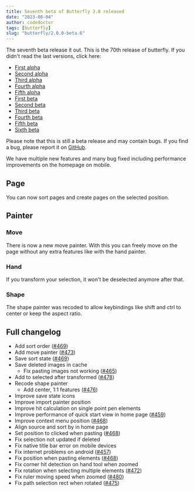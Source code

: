 ```yaml
---
title: Seventh beta of Butterfly 2.0 released
date: "2023-08-04"
author: codedoctor
tags: [butterfly]
slug: "butterfly/2.0.0-beta.6"
---
```


The seventh beta release it out. This is the 70th release of butterfly. If you didn't read the last versions, click here:

- [First alpha](/butterfly/2.0.0-alpha.0)
- [Second alpha](/butterfly/2.0.0-alpha.1)
- [Third alpha](/butterfly/2.0.0-alpha.2)
- [Fourth alpha](/butterfly/2.0.0-alpha.3)
- [Fifth alpha](/butterfly/2.0.0-alpha.4)
- [First beta](/butterfly/2.0.0-beta.0)
- [Second beta](/butterfly/2.0.0-beta.1)
- [Third beta](/butterfly/2.0.0-beta.2)
- [Fourth beta](/butterfly/2.0.0-beta.3)
- [Fifth beta](/butterfly/2.0.0-beta.4)
- [Sixth beta](/butterfly/2.0.0-beta.5)

Please note that this is still a beta release and may contain bugs. If you find a bug, please report it on [GitHub](https://linwood.dev/butterfly/report).

We have multiple new features and many bug fixed including performance improvements on the homepage on mobile.

## Page

You can now sort pages and create pages on the selected position.

## Painter

### Move

There is now a new move painter. With this you can freely move on the page without any extra features like with the hand painter.

### Hand

If you transform your selection, it won't be deselected anymore after that.

### Shape

The shape painter was recoded to allow keybindings like shift and ctrl to center or keep the aspect ratio.

## Full changelog

* Add sort order ([#469](https://github.com/LinwoodDev/Butterfly/issues/469))
* Add move painter ([#473](https://github.com/LinwoodDev/Butterfly/issues/473))
* Save sort state ([#469](https://github.com/LinwoodDev/Butterfly/issues/469))
* Save deleted images in cache
  * Fix pasting images not working ([#465](https://github.com/LinwoodDev/Butterfly/issues/465))
* Add to selected after transformed ([#478](https://github.com/LinwoodDev/Butterfly/issues/478))
* Recode shape painter
  * Add center, 1:1 features ([#476](https://github.com/LinwoodDev/Butterfly/issues/476))
* Improve save state icons
* Improve import painter position
* Improve hit calculation on single point pen elements
* Improve performance of quick start view in home page ([#459](https://github.com/LinwoodDev/Butterfly/issues/459))
* Improve context menu position ([#468](https://github.com/LinwoodDev/Butterfly/issues/468))
* Align source and sort by in home page
* Set position to clicked when pasting ([#468](https://github.com/LinwoodDev/Butterfly/issues/468))
* Fix selection not updated if deleted
* Fix native title bar error on mobile devices
* Fix internet problems on android ([#457](https://github.com/LinwoodDev/Butterfly/issues/457))
* Fix position when pasting elements ([#468](https://github.com/LinwoodDev/Butterfly/issues/468))
* Fix corner hit detection on hand tool when zoomed
* Fix rotation when selecting multiple elements ([#472](https://github.com/LinwoodDev/Butterfly/issues/472))
* Fix ruler moving speed when zoomed ([#480](https://github.com/LinwoodDev/Butterfly/issues/480))
* Fix path selection rect when rotated ([#475](https://github.com/LinwoodDev/Butterfly/issues/475))
